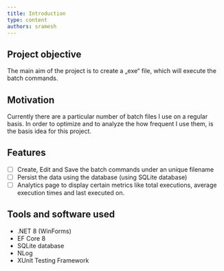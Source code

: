 ```yaml
---
title: Introduction
type: content
authors: sramesh
---
```


## Project objective

The main aim of the project is to create a „exe“ file, which will execute the batch commands.

## Motivation

Currently there are a particular number of batch files I use on a regular basis. In order to optimize and to analyze the how frequent I use them, is the basis idea for this project.

## Features

- [ ] Create, Edit and Save the batch commands under an unique filename
- [ ] Persist the data using the database (using SQLite database)
- [ ] Analytics page to display certain metrics like total executions, average execution times and last executed on.

## Tools and software used

- .NET 8 (WinForms)
- EF Core 8
- SQLite database
- NLog
- XUnit Testing Framework

